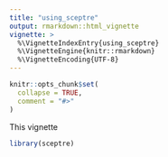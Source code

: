```yaml
---
title: "using_sceptre"
output: rmarkdown::html_vignette
vignette: >
  %\VignetteIndexEntry{using_sceptre}
  %\VignetteEngine{knitr::rmarkdown}
  %\VignetteEncoding{UTF-8}
---
```


```r
knitr::opts_chunk$set(
  collapse = TRUE,
  comment = "#>"
)
```

This vignette 

```r
library(sceptre)
```

